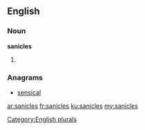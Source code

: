==English==

===Noun===
'''sanicles'''

# {{plural of|sanicle}}

===Anagrams===
* [[sensical#English|sensical]]

[[Category:English plurals]]

[[ar:sanicles]]
[[fr:sanicles]]
[[ku:sanicles]]
[[my:sanicles]]
